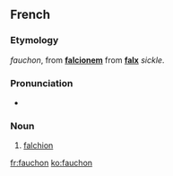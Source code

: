 ==French==

===Etymology===
{{etyl|fro|fr}} ''fauchon'', from {{etyl|VL.|fr}} '''[[falcionem]]''' from {{etyl|la|fr}} '''[[falx]]''' ''sickle''.

===Pronunciation===
* {{IPA|/fo.ʃɔ̃/|lang=fr}}

===Noun===
{{fr-noun|m}}

# [[falchion]]

[[fr:fauchon]]
[[ko:fauchon]]
